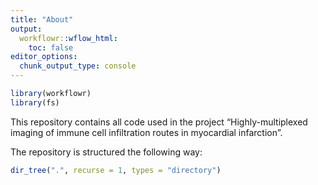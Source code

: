 ```yaml
---
title: "About"
output:
  workflowr::wflow_html:
    toc: false
editor_options:
  chunk_output_type: console
---
```


```r
library(workflowr)
library(fs)
```


This repository contains all code used in the project "Highly-multiplexed imaging of immune cell infiltration routes in myocardial infarction".

The repository is structured the following way:

```r
dir_tree(".", recurse = 1, types = "directory")
```

